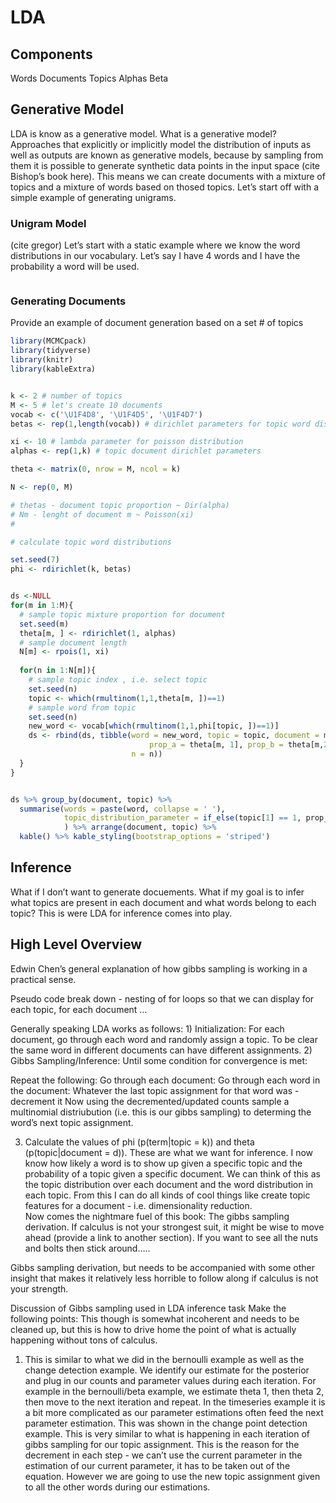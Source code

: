 # LDA

## Components
Words
Documents
Topics
Alphas
Beta

## Generative Model
LDA is know as a generative model. What is a generative model? Approaches that explicitly or implicitly model the distribution of inputs as well as outputs are known as generative models, because by sampling from them it is possible to generate synthetic data points in the input space (cite Bishop's book here). This means we can create documents with a mixture of topics and a mixture of words based on thosed topics. Let's start off with a simple example of generating unigrams. 

### Unigram Model 
(cite gregor)
Let's start with a static example where we know the word distributions in our vocabulary. Let's say I have 4 words and I have the probability a word will be used. 

```r

```


### Generating Documents 

Provide an example of document generation based on a set # of topics


```r

library(MCMCpack)
library(tidyverse)
library(knitr)
library(kableExtra)


k <- 2 # number of topics
M <- 5 # let's create 10 documents
vocab <- c('\U1F4D8', '\U1F4D5', '\U1F4D7')
betas <- rep(1,length(vocab)) # dirichlet parameters for topic word distributions

xi <- 10 # lambda parameter for poisson distribution
alphas <- rep(1,k) # topic document dirichlet parameters

theta <- matrix(0, nrow = M, ncol = k)

N <- rep(0, M)

# thetas - document topic proportion ~ Dir(alpha)
# Nm - lenght of document m ~ Poisson(xi)
# 

# calculate topic word distributions

set.seed(7)
phi <- rdirichlet(k, betas)


ds <-NULL
for(m in 1:M){
  # sample topic mixture proportion for document
  set.seed(m)
  theta[m, ] <- rdirichlet(1, alphas)
  # sample document length
  N[m] <- rpois(1, xi)
  
  for(n in 1:N[m]){
    # sample topic index , i.e. select topic
    set.seed(n)
    topic <- which(rmultinom(1,1,theta[m, ])==1)
    # sample word from topic
    set.seed(n)
    new_word <- vocab[which(rmultinom(1,1,phi[topic, ])==1)]
    ds <- rbind(ds, tibble(word = new_word, topic = topic, document = m,
                               prop_a = theta[m, 1], prop_b = theta[m,2], 
                           n = n))
  }
}


ds %>% group_by(document, topic) %>% 
  summarise(words = paste(word, collapse = ' '),
            topic_distribution_parameter = if_else(topic[1] == 1, prop_a[1], prop_b[1])
            ) %>% arrange(document, topic) %>%
  kable() %>% kable_styling(bootstrap_options = 'striped')

```

## Inference
What if I don't want to generate docuements. What if my goal is to infer what topics are present in each document and what words belong to each topic? This is were LDA for inference comes into play. 

## High Level Overview
Edwin Chen's general explanation of how gibbs sampling is working in a practical sense. 

Pseudo code break down - nesting of for loops so that we can display 
for each topic, for each document ... 

Generally speaking LDA works as follows:
1) Initialization: For each document, go through each word and randomly assign a topic. To be clear the same word in different documents can have different assignments. 
2) Gibbs Sampling/Inference:
Until some condition for convergence is met:

  Repeat the following:
    Go through each document:
      Go through each word in the document:
        Whatever the last topic assignment for that word was - decrement it
        Now using the decremented/updated counts sample a multinomial distriubution (i.e.
        this is our gibbs sampling) to determing the word's next topic assignment. 
      
3) Calculate the values of phi (p(term|topic = k)) and theta (p(topic|document = d)). These are what we want for inference. I now know how likely a word is to show up given a specific topic and the probability of a topic given a specific document. We can think of this as the topic distribution over each document and the word distribution in each topic. From this I can do all kinds of cool things like create topic features for a document - i.e. dimensionality reduction.  
Now comes the nightmare fuel of this book:
The gibbs sampling derivation. If calculus is not your strongest suit, it might be wise to move ahead (provide a link to another section). If you want to see all the nuts and bolts then stick around.....


Gibbs sampling derivation, but needs to be accompanied with some other insight that makes it relatively less horrible to follow along if calculus is not your strength.


Discussion of Gibbs sampling used in LDA inference task 
Make the following points:
This though is somewhat incoherent and needs to be cleaned up, but this is how to drive home the point of what is actually happening without tons of calculus. 

1) This is similar to what we did in the bernoulli example as well as the change detection example. We identify our estimate for the posterior and plug in our counts and parameter values during each iteration. For example in the bernoulli/beta example, we estimate theta 1, then theta 2, then move to the next iteration and repeat. In the timeseries example it is a bit more complicated as our parameter estimations often feed the next parameter estimation. This was shown in the change point detection example. This is very similar to what is happening in each iteration of gibbs sampling for our topic assignment. This is the reason for the decrement in each step - we can't use the current parameter in the estimation of our current parameter, it has to be taken out of the equation. However we are going to use the new topic assignment given to all the other words during our estimations. 